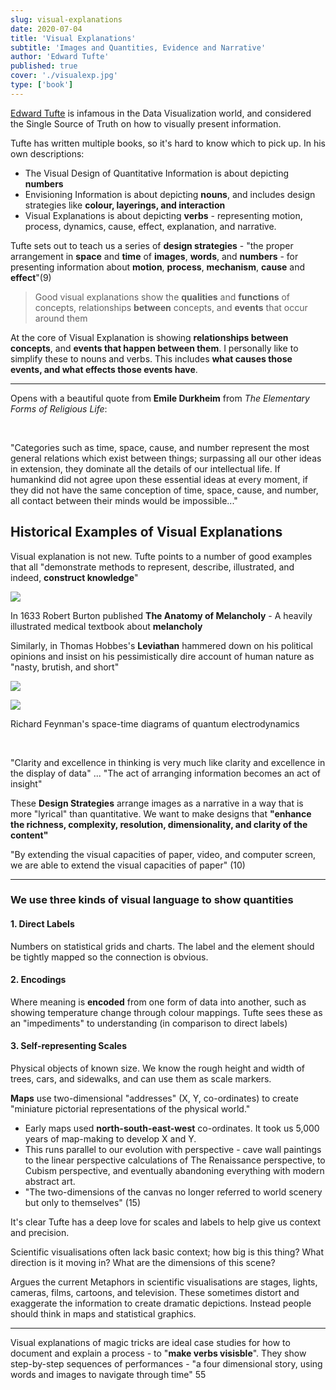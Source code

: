 ```yaml
---
slug: visual-explanations
date: 2020-07-04
title: 'Visual Explanations'
subtitle: 'Images and Quantities, Evidence and Narrative'
author: 'Edward Tufte'
published: true
cover: './visualexp.jpg'
type: ['book']
---
```


[Edward Tufte](https://twitter.com/EdwardTufte) is infamous in the Data Visualization world, and considered the Single Source of Truth on how to visually present information.

Tufte has written multiple books, so it's hard to know which to pick up. In his own descriptions:
- The Visual Design of Quantitative Information is about depicting __numbers__
- Envisioning Information is about depicting __nouns__, and includes design strategies like __colour, layerings, and interaction__
- Visual Explanations is about depicting __verbs__ - representing motion, process, dynamics, cause, effect, explanation, and narrative.

Tufte sets out to teach us a series of __design strategies__ - "the proper arrangement in **space** and **time** of **images**, **words**, and **numbers** - for presenting information about **motion**, **process**, **mechanism**, **cause** and **effect**"(9)

> Good visual explanations show the __qualities__ and __functions__ of concepts, relationships __between__ concepts, and __events__ that occur around them

At the core of Visual Explanation is showing **relationships between concepts**, and **events that happen between them**. I personally like to simplify these to nouns and verbs. This includes **what causes those events, and what effects those events have**.

---


Opens with a beautiful quote from **Emile Durkheim** from _The Elementary Forms of Religious Life_:

<br />

<SimpleCard width="740px">

"Categories such as time, space, cause, and number represent the most general relations which exist between things; surpassing all our other ideas in extension, they dominate all the details of our intellectual life. If humankind did not agree upon these essential ideas at every moment, if they did not have the same conception of time, space, cause, and number, all contact between their minds would be impossible..."

</SimpleCard>

## Historical Examples of Visual Explanations

Visual explanation is not new. Tufte points to a number of good examples that all  "demonstrate methods to represent, describe, illustrated, and indeed, **construct knowledge**"

<TwoCol>

![](https://upload.wikimedia.org/wikipedia/commons/c/c8/Robert_Burton%27s_Anatomy_of_Melancholy%2C_1626%2C_2nd_edition.jpg)

In 1633 Robert Burton published __The Anatomy of Melancholy__ - A heavily illustrated medical textbook about __melancholy__ 

</TwoCol>

<TwoCol>

Similarly, in Thomas Hobbes's __Leviathan__ hammered down on his political opinions and insist on his pessimistically dire account of human nature as "nasty, brutish, and short"

![](https://ih1.redbubble.net/image.216635529.2168/flat,750x,075,f-pad,750x1000,f8f8f8.u3.jpg)

</TwoCol>

<TwoCol>

![](https://i.pinimg.com/originals/95/49/bb/9549bb40533f7476fbd6f6d3a1d704c9.jpg)

Richard Feynman's space-time diagrams of quantum electrodynamics


</TwoCol>

<br />

"Clarity and excellence in thinking is very much like clarity and excellence in the display of data" ... "The act of arranging information becomes an act of insight"

These **Design Strategies** arrange images as a narrative in a way that is more "lyrical" than quantitative. We want to make designs that **"enhance the richness, complexity, resolution, dimensionality, and clarity of the content"**

"By extending the visual capacities of paper, video, and computer screen, we are able to extend the visual capacities of paper" (10)

---

### We use three kinds of visual language to show quantities

#### 1. Direct Labels

Numbers on statistical grids and charts. The label and the element should be tightly mapped so the connection is obvious.

#### 2. Encodings
Where meaning is __encoded__ from one form of data into another, such as showing temperature change through colour mappings. Tufte sees these as an "impediments" to understanding (in comparison to direct labels)

#### 3. Self-representing Scales
Physical objects of known size. We know the rough height and width of trees, cars, and sidewalks, and can use them as scale markers. 

**Maps** use two-dimensional "addresses" (X, Y, co-ordinates) to create "miniature pictorial representations of the physical world."
- Early maps used __north-south-east-west__ co-ordinates. It took us 5,000 years of map-making to develop X and Y.
- This runs parallel to our evolution with perspective - cave wall paintings to the linear perspective calculations of The Renaissance perspective, to Cubism perspective, and eventually abandoning everything with modern abstract art.
- "The two-dimensions of the canvas no longer referred to world scenery but only to themselves" (15)

It's clear Tufte has a deep love for scales and labels to help give us context and precision.

Scientific visualisations often lack basic context; how big is this thing? What direction is it moving in? What are the dimensions of this scene?

Argues the current Metaphors in scientific visualisations are stages, lights, cameras, films, cartoons, and television. These sometimes distort and exaggerate the information to create dramatic depictions. Instead people should think in maps and statistical graphics.

---

Visual explanations of magic tricks are ideal case studies for how to document and explain a process - to "__make verbs visisble__". They show step-by-step sequences of performances - "a four dimensional story, using words and images to navigate through time" 55